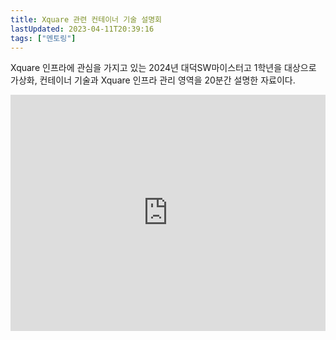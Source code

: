 ```yaml
---
title: Xquare 관련 컨테이너 기술 설명회
lastUpdated: 2023-04-11T20:39:16
tags: ["멘토링"]
---
```


Xquare 인프라에 관심을 가지고 있는 2024년 대덕SW마이스터고 1학년을 대상으로<br/>
가상화, 컨테이너 기술과 Xquare 인프라 관리 영역을 20분간 설명한 자료이다.


<div style="position: relative; padding-bottom: 75%; overflow: hidden;" class="iframe-slideshare-16x9">    
    <iframe style="position: absolute; top: 0; width: 100%; height: 100%;" src="https://www.slideshare.net/slideshow/embed_code/key/kO5y1Eu3WFoLIW?startSlide=1" 
        frameborder="0" 
        marginwidth="0" 
        marginheight="0" 
        scrolling="no" 
        allowfullscreen> 
    </iframe>
</div>